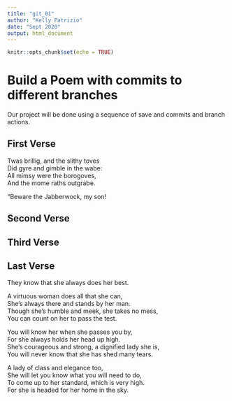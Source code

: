 ```yaml
---
title: "git_01"
author: "Kelly Patrizio"
date: "Sept 2020"
output: html_document
---
```


```r
knitr::opts_chunk$set(echo = TRUE)
```
# Build a Poem with commits to different branches
Our project will be done using a sequence of save and commits and branch actions.
<!-- Do not modify or change any text in "!--" bracketed areas such as this --- these are instructions to
you, if you change any of this the git program will notice it and compromise your git merging strategy !-->

## First Verse 
<!--Put the first five lines of a poem by Lewis Carrol in this section!-->

Twas brillig, and the slithy toves    
      Did gyre and gimble in the wabe:    
All mimsy were the borogoves,    
      And the mome raths outgrabe.    
    
“Beware the Jabberwock, my son!  

## Second Verse
<!--Put the first five lines of a poem by Robert Frost here!-->

## Third Verse
<!--Put the first two verses of The Walrus and the Carpenter here!-->

## Last Verse
<!--Put a short poem of your choice 8-20 lines,here!-->

They know that she always does her best.    
    
A virtuous woman does all that she can,    
She’s always there and stands by her man.    
Though she’s humble and meek, she takes no mess,    
You can count on her to pass the test.    
    
You will know her when she passes you by,    
For she always holds her head up high.    
She’s courageous and strong, a dignified lady she is,    
You will never know that she has shed many tears.      
    
A lady of class and elegance too,      
She will let you know what you will need to do,         
To come up to her standard, which is very high.      
For she is headed for her home in the sky.  
